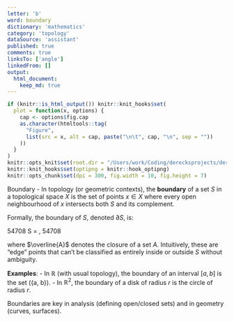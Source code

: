 ```yaml
---
letter: 'b'
word: boundary
dictionary: 'mathematics'
category: 'topology'
dataSource: 'assistant'
published: true
comments: true
linksTo: ['angle']
linkedFrom: []
output:
  html_document:
    keep_md: true
---
```


```r
if (knitr::is_html_output()) knitr::knit_hooks$set(
  plot = function(x, options) {
    cap <- options$fig.cap
    as.character(htmltools::tag(
      "Figure",
      list(src = x, alt = cap, paste("\n\t", cap, "\n", sep = ""))
    ))
  }
)
knitr::opts_knit$set(root.dir = "/Users/work/Coding/derecksprojects/derecksnotes.com-playground/derecksnotes.com/client/src/app/dictionaries/mathematics/definitions")
knitr::knit_hooks$set(optipng = knitr::hook_optipng)
knitr::opts_chunk$set(dpi = 300, fig.width = 10, fig.height = 7)
```

<a id="boundary">Boundary</a> - In topology (or geometric contexts), the **boundary** of a set $S$ in a topological space $X$ is the set of points $x \in X$ where every open neighbourhood of $x$ intersects both $S$ and its complement.

Formally, the boundary of $S$, denoted $\partial S$, is:

54708
\partial S = \overline{S} \cap \overline{X \setminus S},
54708

where $\overline{A}$ denotes the closure of a set $A$. Intuitively, these are “edge” points that can’t be classified as entirely inside or outside $S$ without ambiguity.

**Examples**:
- In $\mathbb{R}$ (with usual topology), the boundary of an interval $[a, b]$ is the set \(\{a, b\}\).
- In $\mathbb{R}^2$, the boundary of a disk of radius $r$ is the circle of radius $r$.

Boundaries are key in analysis (defining open/closed sets) and in geometry (curves, surfaces).

